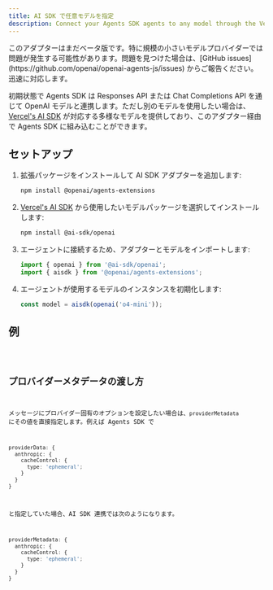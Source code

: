 ```yaml
---
title: AI SDK で任意モデルを指定
description: Connect your Agents SDK agents to any model through the Vercel's AI SDK
---
```



<Aside type="caution">
  このアダプターはまだベータ版です。特に規模の小さいモデルプロバイダーでは問題が発生する可能性があります。問題を見つけた場合は、[GitHub
  issues](https://github.com/openai/openai-agents-js/issues)
  からご報告ください。迅速に対応します。
</Aside>

初期状態で Agents SDK は Responses API または Chat Completions API を通じて OpenAI モデルと連携します。ただし別のモデルを使用したい場合は、[Vercel's AI SDK](https://sdk.vercel.ai/) が対応する多様なモデルを提供しており、このアダプター経由で Agents SDK に組み込むことができます。

## セットアップ

<Steps>

1. 拡張パッケージをインストールして AI SDK アダプターを追加します:

   ```bash
   npm install @openai/agents-extensions
   ```

2. [Vercel's AI SDK](https://sdk.vercel.ai/docs/models/overview) から使用したいモデルパッケージを選択してインストールします:

   ```bash
   npm install @ai-sdk/openai
   ```

3. エージェントに接続するため、アダプターとモデルをインポートします:

   ```typescript
   import { openai } from '@ai-sdk/openai';
   import { aisdk } from '@openai/agents-extensions';
   ```

4. エージェントが使用するモデルのインスタンスを初期化します:

   ```typescript
   const model = aisdk(openai('o4-mini'));
   ```

</Steps>

## 例

<Code lang="typescript" code={aiSdkSetupExample} title="AI SDK Setup" />

## プロバイダーメタデータの渡し方

メッセージにプロバイダー固有のオプションを設定したい場合は、`providerMetadata` にその値を直接指定します。例えば Agents SDK で

```ts
providerData: {
  anthropic: {
    cacheControl: {
      type: 'ephemeral';
    }
  }
}
```

と指定していた場合、AI SDK 連携では次のようになります。

```ts
providerMetadata: {
  anthropic: {
    cacheControl: {
      type: 'ephemeral';
    }
  }
}
```

